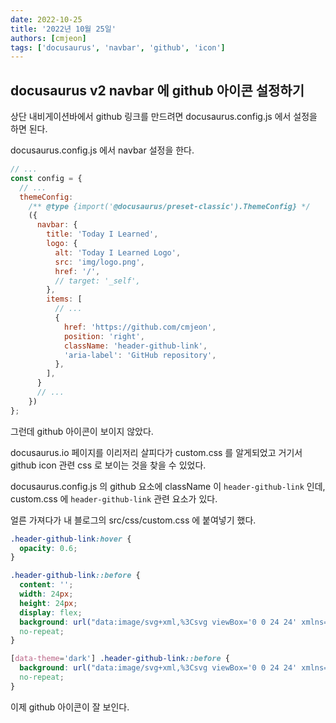```yaml
---
date: 2022-10-25
title: '2022년 10월 25일'
authors: [cmjeon]
tags: ['docusaurus', 'navbar', 'github', 'icon']
---
```


## docusaurus v2 navbar 에 github 아이콘 설정하기

상단 내비게이션바에서 github 링크를 만드려면 docusaurus.config.js 에서 설정을 하면 된다.

docusaurus.config.js 에서 navbar 설정을 한다.

```js title="docusaurus.config.js" {17-22}
// ...
const config = {
  // ...
  themeConfig:
    /** @type {import('@docusaurus/preset-classic').ThemeConfig} */
    ({
      navbar: {
        title: 'Today I Learned',
        logo: {
          alt: 'Today I Learned Logo',
          src: 'img/logo.png',
          href: '/',
          // target: '_self',
        },
        items: [
          // ...
          {
            href: 'https://github.com/cmjeon',
            position: 'right',
            className: 'header-github-link',
            'aria-label': 'GitHub repository',
          },
        ],
      }
      // ...
    })
};
```

<!--truncate-->

그런데 github 아이콘이 보이지 않았다.

docusaurus.io 페이지를 이리저리 살피다가 custom.css 를 알게되었고 거기서 github icon 관련 css 로 보이는 것을 찾을 수 있었다.

docusaurus.config.js 의 github 요소에 className 이 `header-github-link` 인데, custom.css 에 `header-github-link` 관련 요소가 있다.

얼른 가져다가 내 블로그의 src/css/custom.css 에 붙여넣기 했다.

```css title="src/css/custom.css"
.header-github-link:hover {
  opacity: 0.6;
}

.header-github-link::before {
  content: '';
  width: 24px;
  height: 24px;
  display: flex;
  background: url("data:image/svg+xml,%3Csvg viewBox='0 0 24 24' xmlns='http://www.w3.org/2000/svg'%3E%3Cpath d='M12 .297c-6.63 0-12 5.373-12 12 0 5.303 3.438 9.8 8.205 11.385.6.113.82-.258.82-.577 0-.285-.01-1.04-.015-2.04-3.338.724-4.042-1.61-4.042-1.61C4.422 18.07 3.633 17.7 3.633 17.7c-1.087-.744.084-.729.084-.729 1.205.084 1.838 1.236 1.838 1.236 1.07 1.835 2.809 1.305 3.495.998.108-.776.417-1.305.76-1.605-2.665-.3-5.466-1.332-5.466-5.93 0-1.31.465-2.38 1.235-3.22-.135-.303-.54-1.523.105-3.176 0 0 1.005-.322 3.3 1.23.96-.267 1.98-.399 3-.405 1.02.006 2.04.138 3 .405 2.28-1.552 3.285-1.23 3.285-1.23.645 1.653.24 2.873.12 3.176.765.84 1.23 1.91 1.23 3.22 0 4.61-2.805 5.625-5.475 5.92.42.36.81 1.096.81 2.22 0 1.606-.015 2.896-.015 3.286 0 .315.21.69.825.57C20.565 22.092 24 17.592 24 12.297c0-6.627-5.373-12-12-12'/%3E%3C/svg%3E")
  no-repeat;
}

[data-theme='dark'] .header-github-link::before {
  background: url("data:image/svg+xml,%3Csvg viewBox='0 0 24 24' xmlns='http://www.w3.org/2000/svg'%3E%3Cpath fill='white' d='M12 .297c-6.63 0-12 5.373-12 12 0 5.303 3.438 9.8 8.205 11.385.6.113.82-.258.82-.577 0-.285-.01-1.04-.015-2.04-3.338.724-4.042-1.61-4.042-1.61C4.422 18.07 3.633 17.7 3.633 17.7c-1.087-.744.084-.729.084-.729 1.205.084 1.838 1.236 1.838 1.236 1.07 1.835 2.809 1.305 3.495.998.108-.776.417-1.305.76-1.605-2.665-.3-5.466-1.332-5.466-5.93 0-1.31.465-2.38 1.235-3.22-.135-.303-.54-1.523.105-3.176 0 0 1.005-.322 3.3 1.23.96-.267 1.98-.399 3-.405 1.02.006 2.04.138 3 .405 2.28-1.552 3.285-1.23 3.285-1.23.645 1.653.24 2.873.12 3.176.765.84 1.23 1.91 1.23 3.22 0 4.61-2.805 5.625-5.475 5.92.42.36.81 1.096.81 2.22 0 1.606-.015 2.896-.015 3.286 0 .315.21.69.825.57C20.565 22.092 24 17.592 24 12.297c0-6.627-5.373-12-12-12'/%3E%3C/svg%3E")
  no-repeat;
}
```

이제 github 아이콘이 잘 보인다.